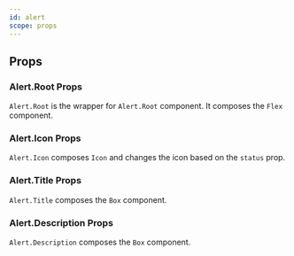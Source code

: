 ```yaml
---
id: alert
scope: props
---
```


## Props

### Alert.Root Props

`Alert.Root` is the wrapper for `Alert.Root` component. It composes the `Flex`
component.

<PropsTable of='Alert' />

### Alert.Icon Props

`Alert.Icon` composes `Icon` and changes the icon based on the `status` prop.

### Alert.Title Props

`Alert.Title` composes the `Box` component.

### Alert.Description Props

`Alert.Description` composes the `Box` component.
